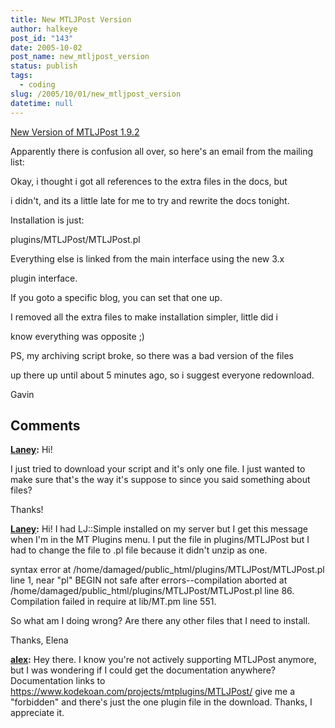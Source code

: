 ```yaml
---
title: New MTLJPost Version
author: halkeye
post_id: "143"
date: 2005-10-02
post_name: new_mtljpost_version
status: publish
tags:
  - coding
slug: /2005/10/01/new_mtljpost_version
datetime: null
---
```


[ New Version of MTLJPost 1.9.2](https://kodekoan.com/projects/mtplugins/MTLJPost/1.9.2/)

Apparently there is confusion all over, so here's an email from the mailing list:

  

Okay, i thought i got all references to the extra files in the docs, but   

i didn't, and its a little late for me to try and rewrite the docs tonight.

Installation is just:  

plugins/MTLJPost/MTLJPost.pl

Everything else is linked from the main interface using the new 3.x   

plugin interface.

If you goto a specific blog, you can set that one up.

I removed all the extra files to make installation simpler, little did i   

know everything was opposite ;)

PS, my archiving script broke, so there was a bad version of the files   

up there up until about 5 minutes ago, so i suggest everyone redownload.

Gavin

## Comments

**[Laney](#3 "2005-11-16 05:43:17"):** Hi!

I just tried to download your script and it's only one file. I just wanted to make sure that's the way it's suppose to since you said something about files?

Thanks!

**[Laney](#4 "2005-11-16 18:51:21"):** Hi! I had LJ::Simple installed on my server but I get this message when I'm in the MT Plugins menu. I put the file in plugins/MTLJPost but I had to change the file to .pl file because it didn't unzip as one.

syntax error at /home/damaged/public_html/plugins/MTLJPost/MTLJPost.pl line 1, near "pl"
BEGIN not safe after errors--compilation aborted at /home/damaged/public_html/plugins/MTLJPost/MTLJPost.pl line 86.
Compilation failed in require at lib/MT.pm line 551.


So what am I doing wrong? Are there any other files that I need to install.

Thanks,
Elena

**[alex](#5 "2007-06-14 19:56:33"):** Hey there. I know you're not actively supporting MTLJPost anymore, but I was wondering if I could get the documentation anywhere? Documentation links to https://www.kodekoan.com/projects/mtplugins/MTLJPost/ give me a "forbidden" and there's just the one plugin file in the download. Thanks, I appreciate it.


